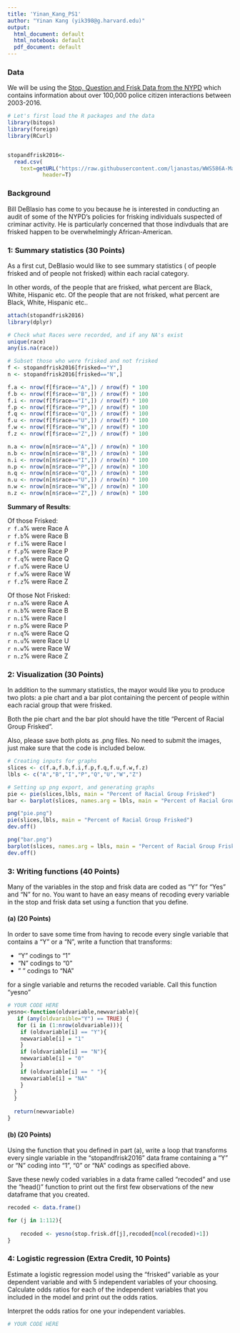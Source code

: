 ```yaml
---
title: 'Yinan_Kang_PS1'
author: "Yinan Kang (yik398@g.harvard.edu)"
output:
  html_document: default
  html_notebook: default
  pdf_document: default
---
```

  
### Data

We will be using the [Stop, Question and Frisk Data from the NYPD](https://www1.nyc.gov/site/nypd/stats/reports-analysis/stopfrisk.page) which contains information about over 100,000 police citizen interactions between 2003-2016.

```r
# Let's first load the R packages and the data
library(bitops)
library(foreign)
library(RCurl)


stopandfrisk2016<-
  read.csv(
    text=getURL("https://raw.githubusercontent.com/ljanastas/WWS586A-Machine-Learning-Policy-Analysis/master/Data/stop-and-frisk2016.csv"),  
           header=T)

```
### Background

Bill DeBlasio has come to you because he is interested in conducting an audit of some of the NYPD's policies for frisking individuals suspected of criminar activity. He is particularly concerned that those indivduals that are frisked happen to be overwhelmingly African-American. 


### 1: Summary statistics (30 Points)

As a first cut, DeBlasio would like to see summary statistics ($%$ of people frisked and $%$ of people not frisked) within each racial category.

In other words, of the people that are frisked, what percent are Black, White, Hispanic etc. Of the people that are not frisked, what percent are Black, White, Hispanic etc..

```r
attach(stopandfrisk2016)
library(dplyr)

# Check what Races were recorded, and if any NA's exist 
unique(race)
any(is.na(race))

# Subset those who were frisked and not frisked
f <- stopandfrisk2016[frisked=="Y",]
n <- stopandfrisk2016[frisked=="N",]

f.a <- nrow(f[f$race=="A",]) / nrow(f) * 100 
f.b <- nrow(f[f$race=="B",]) / nrow(f) * 100 
f.i <- nrow(f[f$race=="I",]) / nrow(f) * 100 
f.p <- nrow(f[f$race=="P",]) / nrow(f) * 100 
f.q <- nrow(f[f$race=="Q",]) / nrow(f) * 100 
f.u <- nrow(f[f$race=="U",]) / nrow(f) * 100 
f.w <- nrow(f[f$race=="W",]) / nrow(f) * 100 
f.z <- nrow(f[f$race=="Z",]) / nrow(f) * 100 

n.a <- nrow(n[n$race=="A",]) / nrow(n) * 100 
n.b <- nrow(n[n$race=="B",]) / nrow(n) * 100 
n.i <- nrow(n[n$race=="I",]) / nrow(n) * 100 
n.p <- nrow(n[n$race=="P",]) / nrow(n) * 100 
n.q <- nrow(n[n$race=="Q",]) / nrow(n) * 100 
n.u <- nrow(n[n$race=="U",]) / nrow(n) * 100 
n.w <- nrow(n[n$race=="W",]) / nrow(n) * 100 
n.z <- nrow(n[n$race=="Z",]) / nrow(n) * 100 
```

**Summary of Results**:  

Of those Frisked:  
`r f.a`% were Race A  
`r f.b`% were Race B  
`r f.i`% were Race I  
`r f.p`% were Race P  
`r f.q`% were Race Q  
`r f.u`% were Race U  
`r f.w`% were Race W  
`r f.z`% were Race Z  

Of those Not Frisked:  
`r n.a`% were Race A  
`r n.b`% were Race B  
`r n.i`% were Race I  
`r n.p`% were Race P  
`r n.q`% were Race Q  
`r n.u`% were Race U  
`r n.w`% were Race W  
`r n.z`% were Race Z  

### 2: Visualization (30 Points)

In addition to the summary statistics, the mayor would like you to produce two plots: a pie chart and a bar plot containing the percent of people within each racial group that were frisked. 

Both the pie chart and the bar plot should have the title "Percent of Racial Group Frisked".

Also, please save both plots as .png files. No need to submit the images, just make sure that the code is included below.

```r
# Creating inputs for graphs
slices <- c(f.a,f.b,f.i,f.p,f.q,f.u,f.w,f.z)
lbls <- c("A","B","I","P","Q","U","W","Z")

# Setting up png export, and generating graphs
pie <- pie(slices,lbls, main = "Percent of Racial Group Frisked")
bar <- barplot(slices, names.arg = lbls, main = "Percent of Racial Group Frisked")

png("pie.png")
pie(slices,lbls, main = "Percent of Racial Group Frisked")
dev.off() 

png("bar.png")
barplot(slices, names.arg = lbls, main = "Percent of Racial Group Frisked")
dev.off() 

```


### 3: Writing functions (40 Points)

Many of the variables in the stop and frisk data are coded as "Y" for "Yes" and "N" for no. You want to have an easy means of recoding every variable in the stop and frisk data set using a function that you define. 

#### (a) (20 Points)
In order to save some time from having to recode every single variable that contains a "Y" or a "N", write a function that transforms:

* "Y" codings to "1"
* "N" codings to "0"
* " " codings to "NA"

for a single variable and returns the recoded variable. Call this function "yesno"

```r
# YOUR CODE HERE 
yesno<-function(oldvariable,newvariable){
   if (any(oldvaraible="Y") == TRUE) {
   for (i in (1:nrow(oldvariable))){
    if (oldvariable[i] == "Y"){
    newvariable[i] = "1"
    }
    if (oldvariable[i] == "N"){
    newvariable[i] = "0"
    }
    if (oldvariable[i] == " "){
    newvariable[i] = "NA" 
    }
  }
  }
  
  return(newvariable)
}


```


#### (b) (20 Points)

Using the function that you defined in part (a), write a loop that transforms every single variable in the "stopandfrisk2016" data frame containing a "Y" or "N" coding into "1", "0" or "NA" codings as specified above. 

Save these newly coded variables in a data frame called "recoded" and use the "head()" function to print out the first few observations of the new dataframe that you created.

```r
recoded <- data.frame()

for (j in 1:112){
    
    recoded <- yesno(stop.frisk.df[j],recoded[ncol(recoded)+1])
}


```

### 4: Logistic regression (Extra Credit, 10 Points)

Estimate a logistic regression model using the "frisked" variable as your dependent variable and with 5 independent variables of your choosing. Calculate odds ratios for each of the independent variables that you included in the model and print out the odds ratios. 

Interpret the odds ratios for one your independent variables.


```r
# YOUR CODE HERE





```




